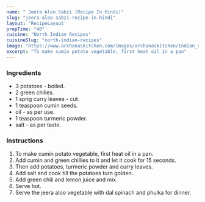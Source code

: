 ---
name: " Jeera Aloo Sabzi (Recipe In Hindi)"
slug: "jeera-aloo-sabzi-recipe-in-hindi"
layout: 'RecipeLayout'
prepTime: "40"
cuisine: "North Indian Recipes"
cuisineSlug: "north-indian-recipes"
image: "https://www.archanaskitchen.com/images/archanaskitchen/Indian_Vegetables_Dry/Aloo_Jeera_Sabzi_Recipe-1.jpg"
excerpt: "To make cumin potato vegetable, first heat oil in a pan"
---

### Ingredients

- 3 potatoes - boiled.
-  2 green chilies.
-  1 sprig curry leaves - cut.
-  1 teaspoon cumin seeds.
-  oil - as per use.
-  1 teaspoon turmeric powder.
-  salt - as per taste.

### Instructions

1. To make cumin potato vegetable, first heat oil in a pan.
1. Add cumin and green chillies to it and let it cook for 15 seconds.
1. Then add potatoes, turmeric powder and curry leaves.
1. Add salt and cook till the potatoes turn golden.
1. Add green chili and lemon juice and mix.
1. Serve hot.
1. Serve the jeera aloo vegetable with dal spinach and phulka for dinner.
